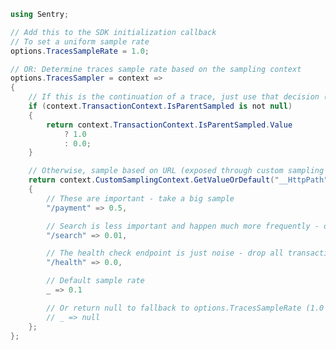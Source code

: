 ```csharp
using Sentry;

// Add this to the SDK initialization callback
// To set a uniform sample rate
options.TracesSampleRate = 1.0;

// OR: Determine traces sample rate based on the sampling context
options.TracesSampler = context =>
{
    // If this is the continuation of a trace, just use that decision (rate controlled by the caller)
    if (context.TransactionContext.IsParentSampled is not null)
    {
        return context.TransactionContext.IsParentSampled.Value
            ? 1.0
            : 0.0;
    }

    // Otherwise, sample based on URL (exposed through custom sampling context)
    return context.CustomSamplingContext.GetValueOrDefault("__HttpPath") switch
    {
        // These are important - take a big sample
        "/payment" => 0.5,

        // Search is less important and happen much more frequently - only take 1%
        "/search" => 0.01,

        // The health check endpoint is just noise - drop all transactions
        "/health" => 0.0,

        // Default sample rate
        _ => 0.1

        // Or return null to fallback to options.TracesSampleRate (1.0 in this case)
        // _ => null
    };
};
```
